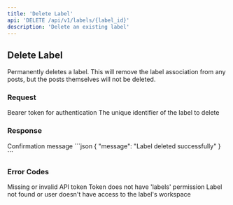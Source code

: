 ```yaml
---
title: 'Delete Label'
api: 'DELETE /api/v1/labels/{label_id}'
description: 'Delete an existing label'
---
```


## Delete Label

Permanently deletes a label. This will remove the label association from any posts, but the posts themselves will not be deleted.

### Request

<ParamField header="Authorization" required>
  Bearer token for authentication
</ParamField>

<ParamField path="label_id" type="integer" required>
  The unique identifier of the label to delete
</ParamField>

### Response

<ResponseField name="message" type="string">
  Confirmation message
</ResponseField>

<ResponseExample>
```json
{
  "message": "Label deleted successfully"
}
```
</ResponseExample>

### Error Codes

<ResponseField name="401" type="Unauthorized">
  Missing or invalid API token
</ResponseField>

<ResponseField name="403" type="Forbidden">
  Token does not have 'labels' permission
</ResponseField>

<ResponseField name="404" type="Not Found">
  Label not found or user doesn't have access to the label's workspace
</ResponseField> 